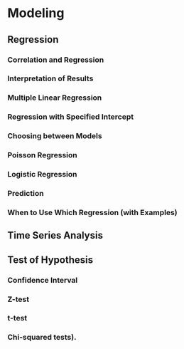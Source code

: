 # Modeling {#modeling}

## Regression

### Correlation and Regression 

### Interpretation of Results 

### Multiple Linear Regression 

### Regression with Specified Intercept 

### Choosing between Models 

### Poisson Regression

### Logistic Regression 

### Prediction

### When to Use Which Regression (with Examples) 

## Time Series Analysis 

## Test of Hypothesis

### Confidence Interval 

### Z-test

### t-test

### Chi-squared tests). 
